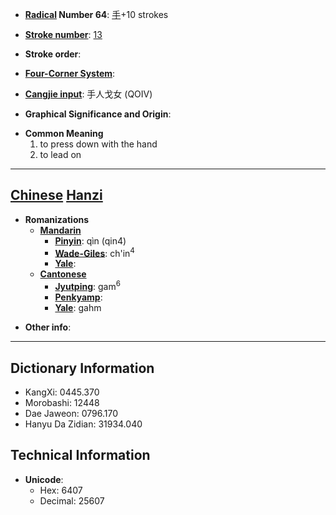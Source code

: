* '''[[Wiktionary:Chinese radical index| Radical]] Number 64''': [[Wiktionary:Chinese radical index 手|手]]+10 strokes

* '''[[Wiktionary:Chinese total strokes index|Stroke number]]''': [[Wiktionary:Chinese total strokes index 13|13]]

* '''Stroke order''': 

* '''[[Wiktionary:Chinese four corner index|Four-Corner System]]''': 

* '''[[Wiktionary:Chinese Cangjie index|Cangjie input]]''': 手人戈女 (QOIV)

* '''Graphical Significance and Origin''': 

* '''Common Meaning'''
*#to press down with the hand
*# to lead on


----

== [[Chinese]] [[Hanzi]] ==

* '''Romanizations'''
** '''[[Mandarin]]'''
*** '''[[Pinyin]]''': qìn (qin4)
*** '''[[Wade-Giles]]''': ch'in<sup>4</sup>
*** '''[[Yale]]''': 
** '''[[Cantonese]]'''
*** '''[[Jyutping]]''': gam<sup>6</sup>
*** '''[[Penkyamp]]''': 
*** '''[[Yale]]''': gahm

* '''Other info''': 

----

== Dictionary Information ==

* KangXi: 0445.370
* Morobashi: 12448
* Dae Jaweon: 0796.170
* Hanyu Da Zidian: 31934.040

== Technical Information ==

* '''Unicode''':
** Hex: 6407
** Decimal: 25607